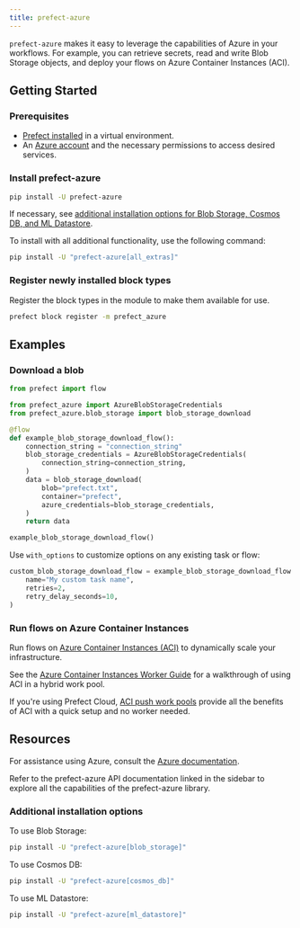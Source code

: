 ```yaml
---
title: prefect-azure
---
```


`prefect-azure` makes it easy to leverage the capabilities of Azure in your workflows.
For example, you can retrieve secrets, read and write Blob Storage objects, and deploy your flows on Azure Container Instances (ACI).

## Getting Started

### Prerequisites

- [Prefect installed](3.0rc/get-started/install) in a virtual environment.
- An [Azure account](https://azure.microsoft.com/) and the necessary permissions to access desired services.

### Install prefect-azure


```bash
pip install -U prefect-azure
```


If necessary, see [additional installation options for Blob Storage, Cosmos DB, and ML Datastore](#additional-installation-options).

To install with all additional functionality, use the following command:


```bash
pip install -U "prefect-azure[all_extras]"
```


### Register newly installed block types

Register the block types in the module to make them available for use.


```bash
prefect block register -m prefect_azure
```


## Examples

### Download a blob

```python
from prefect import flow

from prefect_azure import AzureBlobStorageCredentials
from prefect_azure.blob_storage import blob_storage_download

@flow
def example_blob_storage_download_flow():
    connection_string = "connection_string"
    blob_storage_credentials = AzureBlobStorageCredentials(
        connection_string=connection_string,
    )
    data = blob_storage_download(
        blob="prefect.txt",
        container="prefect",
        azure_credentials=blob_storage_credentials,
    )
    return data

example_blob_storage_download_flow()
```

Use `with_options` to customize options on any existing task or flow:

```python
custom_blob_storage_download_flow = example_blob_storage_download_flow.with_options(
    name="My custom task name",
    retries=2,
    retry_delay_seconds=10,
)
```

### Run flows on Azure Container Instances

Run flows on [Azure Container Instances (ACI)](https://learn.microsoft.com/en-us/azure/container-instances/) to dynamically scale your infrastructure.

See the [Azure Container Instances Worker Guide](/3.0rc/integrations/prefect-azure/aci_worker/) for a walkthrough of using ACI in a hybrid work pool.

If you're using Prefect Cloud, [ACI push work pools](/3.0rc/deploy/dynamic-infra/push-runs-serverless/#__tabbed_1_2) provide all the benefits of ACI with a quick setup and no worker needed.

## Resources

For assistance using Azure, consult the [Azure documentation](https://learn.microsoft.com/en-us/azure).

Refer to the prefect-azure API documentation linked in the sidebar to explore all the capabilities of the prefect-azure library.

### Additional installation options

To use Blob Storage:

```bash
pip install -U "prefect-azure[blob_storage]"
```


To use Cosmos DB:

```bash
pip install -U "prefect-azure[cosmos_db]"
```


To use ML Datastore:


```bash
pip install -U "prefect-azure[ml_datastore]"
```

